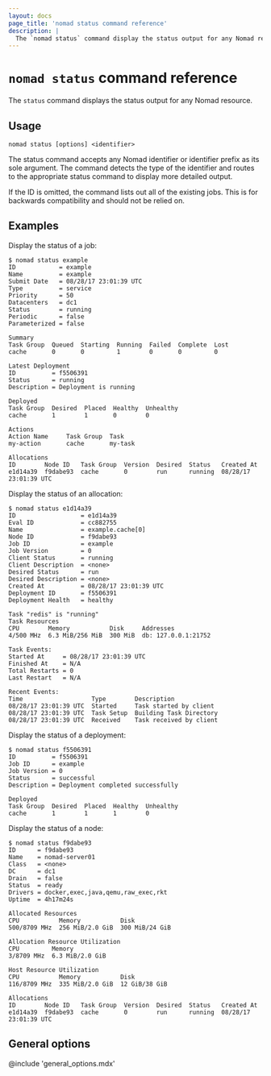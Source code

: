 ```yaml
---
layout: docs
page_title: 'nomad status command reference'
description: |
  The `nomad status` command display the status output for any Nomad resource.
---
```


# `nomad status` command reference

The `status` command displays the status output for any Nomad resource.

## Usage

```plaintext
nomad status [options] <identifier>
```

The status command accepts any Nomad identifier or identifier prefix as its sole
argument. The command detects the type of the identifier and routes to the
appropriate status command to display more detailed output.

If the ID is omitted, the command lists out all of the existing jobs. This is
for backwards compatibility and should not be relied on.

## Examples

Display the status of a job:

```shell-session
$ nomad status example
ID            = example
Name          = example
Submit Date   = 08/28/17 23:01:39 UTC
Type          = service
Priority      = 50
Datacenters   = dc1
Status        = running
Periodic      = false
Parameterized = false

Summary
Task Group  Queued  Starting  Running  Failed  Complete  Lost
cache       0       0         1        0       0         0

Latest Deployment
ID          = f5506391
Status      = running
Description = Deployment is running

Deployed
Task Group  Desired  Placed  Healthy  Unhealthy
cache       1        1       0        0

Actions
Action Name     Task Group  Task
my-action       cache       my-task

Allocations
ID        Node ID   Task Group  Version  Desired  Status   Created At
e1d14a39  f9dabe93  cache       0        run      running  08/28/17 23:01:39 UTC
```

Display the status of an allocation:

```shell-session
$ nomad status e1d14a39
ID                  = e1d14a39
Eval ID             = cc882755
Name                = example.cache[0]
Node ID             = f9dabe93
Job ID              = example
Job Version         = 0
Client Status       = running
Client Description  = <none>
Desired Status      = run
Desired Description = <none>
Created At          = 08/28/17 23:01:39 UTC
Deployment ID       = f5506391
Deployment Health   = healthy

Task "redis" is "running"
Task Resources
CPU        Memory           Disk     Addresses
4/500 MHz  6.3 MiB/256 MiB  300 MiB  db: 127.0.0.1:21752

Task Events:
Started At     = 08/28/17 23:01:39 UTC
Finished At    = N/A
Total Restarts = 0
Last Restart   = N/A

Recent Events:
Time                   Type        Description
08/28/17 23:01:39 UTC  Started     Task started by client
08/28/17 23:01:39 UTC  Task Setup  Building Task Directory
08/28/17 23:01:39 UTC  Received    Task received by client
```

Display the status of a deployment:

```shell-session
$ nomad status f5506391
ID          = f5506391
Job ID      = example
Job Version = 0
Status      = successful
Description = Deployment completed successfully

Deployed
Task Group  Desired  Placed  Healthy  Unhealthy
cache       1        1       1        0
```

Display the status of a node:

```shell-session
$ nomad status f9dabe93
ID      = f9dabe93
Name    = nomad-server01
Class   = <none>
DC      = dc1
Drain   = false
Status  = ready
Drivers = docker,exec,java,qemu,raw_exec,rkt
Uptime  = 4h17m24s

Allocated Resources
CPU           Memory           Disk
500/8709 MHz  256 MiB/2.0 GiB  300 MiB/24 GiB

Allocation Resource Utilization
CPU         Memory
3/8709 MHz  6.3 MiB/2.0 GiB

Host Resource Utilization
CPU           Memory           Disk
116/8709 MHz  335 MiB/2.0 GiB  12 GiB/38 GiB

Allocations
ID        Node ID   Task Group  Version  Desired  Status   Created At
e1d14a39  f9dabe93  cache       0        run      running  08/28/17 23:01:39 UTC
```

## General options

@include 'general_options.mdx'
